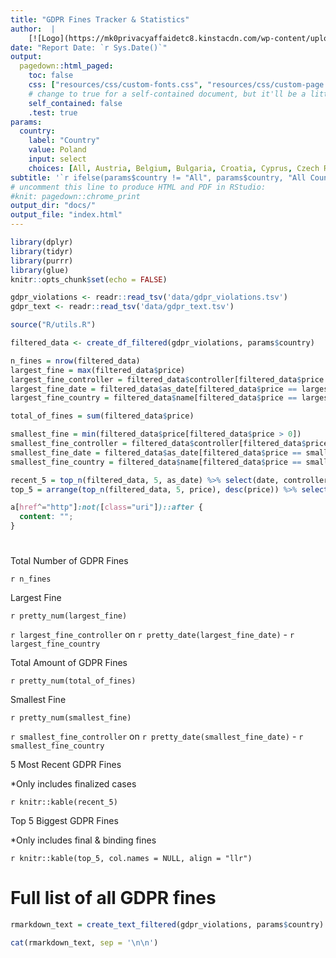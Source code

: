 ```yaml
---
title: "GDPR Fines Tracker & Statistics"
author:  |
    [![Logo](https://mk0privacyaffaidetc8.kinstacdn.com/wp-content/uploads/2019/10/PrivacyAffairs-Logo-SVG.svg)](https://www.privacyaffairs.com/)
date: "Report Date: `r Sys.Date()`"
output:
  pagedown::html_paged:
    toc: false
    css: ["resources/css/custom-fonts.css", "resources/css/custom-page.css", "resources/css/custom.css"]
    # change to true for a self-contained document, but it'll be a litte slower for Pandoc to render
    self_contained: false
    .test: true
params:
  country: 
    label: "Country" 
    value: Poland
    input: select
    choices: [All, Austria, Belgium, Bulgaria, Croatia, Cyprus, Czech Republic, Denmark, France, Germany, Greece, Hungary, Iceland, Italy, Latvia, Lithuania, Malta, Netherlands, Norway, Poland, Portugal, Romania, Slovakia, Spain, Sweden, United Kingdom]
subtitle: '`r ifelse(params$country != "All", params$country, "All Countries")`'
# uncomment this line to produce HTML and PDF in RStudio:
#knit: pagedown::chrome_print
output_dir: "docs/"
output_file: "index.html"
---
```


```r
library(dplyr)
library(tidyr)
library(purrr)
library(glue)
knitr::opts_chunk$set(echo = FALSE)

gdpr_violations <- readr::read_tsv('data/gdpr_violations.tsv')
gdpr_text <- readr::read_tsv('data/gdpr_text.tsv')

source("R/utils.R")

filtered_data <- create_df_filtered(gdpr_violations, params$country)

n_fines = nrow(filtered_data)
largest_fine = max(filtered_data$price)
largest_fine_controller = filtered_data$controller[filtered_data$price == largest_fine]
largest_fine_date = filtered_data$as_date[filtered_data$price == largest_fine]
largest_fine_country = filtered_data$name[filtered_data$price == largest_fine]

total_of_fines = sum(filtered_data$price)

smallest_fine = min(filtered_data$price[filtered_data$price > 0])
smallest_fine_controller = filtered_data$controller[filtered_data$price == smallest_fine]
smallest_fine_date = filtered_data$as_date[filtered_data$price == smallest_fine]
smallest_fine_country = filtered_data$name[filtered_data$price == smallest_fine]

recent_5 = top_n(filtered_data, 5, as_date) %>% select(date, controller, price) %>% mutate(price = pretty_num(price))
top_5 = arrange(top_n(filtered_data, 5, price), desc(price)) %>% select(picture, controller, price) %>% mutate(price = pretty_num(price), picture = sprintf("![](%s)", picture))
```

```css
a[href^="http"]:not([class="uri"])::after {
  content: "";
}
```

# {-}

<!-- https://bookdown.org/yihui/rmarkdown-cookbook/custom-blocks.html -->
::::: {.dashboard__wrapper}
:::: {.dashboard__wrapper--left}

::: {.head}
Total Number of GDPR Fines
:::
::: {.number}
`r n_fines`
:::

::: {.head}
Largest Fine
:::
::: {.number}
`r pretty_num(largest_fine)`
:::
::: {.subhead}
<span>`r largest_fine_controller`</span> on `r pretty_date(largest_fine_date)` - `r largest_fine_country`
::: 

::::
:::: {.dashboard__wrapper--right}

::: {.head}
Total Amount of GDPR Fines
:::
::: {.number}
`r pretty_num(total_of_fines)`
:::

::: {.head}
Smallest Fine
:::
::: {.number}
`r pretty_num(smallest_fine)`
:::
::: {.subhead}
<span>`r smallest_fine_controller`</span> on `r pretty_date(smallest_fine_date)` - `r smallest_fine_country`
:::

::::
:::::

::::: {.stats__wrapper}
:::: {.stats__wrapper--left}

::: {.head}
5 Most Recent GDPR Fines
:::
::: {.subhead}
*Only includes finalized cases
:::
::: {.data-recent}
`r knitr::kable(recent_5)` 
:::
::::

:::: {.stats__wrapper--right}
::: {.head}
Top 5 Biggest GDPR Fines
:::
::: {.subhead}
*Only includes final & binding fines
:::
::: {.data-fines}
`r knitr::kable(top_5, col.names = NULL, align = "llr")`
:::
::::

:::::

# Full list of all GDPR fines {-}

```r

rmarkdown_text = create_text_filtered(gdpr_violations, params$country)

cat(rmarkdown_text, sep = '\n\n')
```
